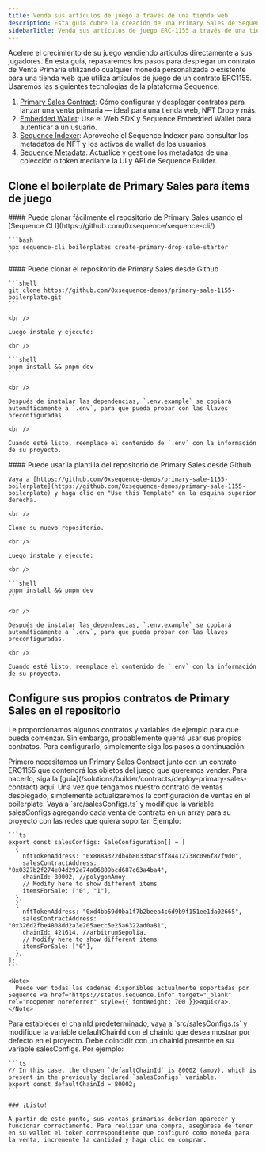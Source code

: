 ```yaml
---
title: Venda sus artículos de juego a través de una tienda web
description: Esta guía cubre la creación de una Primary Sales de Sequence. Incluye los pasos para crear el contrato de ventas, crear el contrato NFT, crear la colección, autenticación de wallet, compra y proceso de minteo.
sidebarTitle: Venda sus artículos de juego ERC-1155 a través de una tienda web
---
```


Acelere el crecimiento de su juego vendiendo artículos directamente a sus jugadores. En esta guía, repasaremos los pasos para desplegar un contrato de Venta Primaria utilizando cualquier moneda personalizada o existente para una tienda web que utiliza artículos de juego de un contrato ERC1155. Usaremos las siguientes tecnologías de la plataforma Sequence:
1. [Primary Sales Contract](/solutions/builder/contracts/deploy-primary-sales-contract/): Cómo configurar y desplegar contratos para lanzar una venta primaria — ideal para una tienda web, NFT Drop y más.
2. [Embedded Wallet](/solutions/wallets/developers/embedded-wallet/overview): Use el Web SDK y Sequence Embedded Wallet para autenticar a un usuario.
3. [Sequence Indexer](/solutions/indexer/overview): Aproveche el Sequence Indexer para consultar los metadatos de NFT y los activos de wallet de los usuarios.
4. [Sequence Metadata](/solutions/builder/collections): Actualice y gestione los metadatos de una colección o token mediante la UI y API de Sequence Builder.

## Clone el boilerplate de Primary Sales para ítems de juego

<Tabs>
  <Tab title="Sequence CLI">
    #### Puede clonar fácilmente el repositorio de Primary Sales usando el [Sequence CLI](https://github.com/0xsequence/sequence-cli/)

    ```bash
    npx sequence-cli boilerplates create-primary-drop-sale-starter
    ```
  </Tab>

  <Tab title="Github">
    #### Puede clonar el repositorio de Primary Sales desde Github

    ```shell
    git clone https://github.com/0xsequence-demos/primary-sale-1155-boilerplate.git
    ```

    <br />

    Luego instale y ejecute:

    <br />

    ```shell
    pnpm install && pnpm dev
    ```

    <br />

    Después de instalar las dependencias, `.env.example` se copiará automáticamente a `.env`, para que pueda probar con las llaves preconfiguradas.

    <br />

    Cuando esté listo, reemplace el contenido de `.env` con la información de su proyecto.
  </Tab>

  <Tab title="Plantilla de Github">
    #### Puede usar la plantilla del repositorio de Primary Sales desde Github

    Vaya a [https://github.com/0xsequence-demos/primary-sale-1155-boilerplate](https://github.com/0xsequence-demos/primary-sale-1155-boilerplate) y haga clic en "Use this Template" en la esquina superior derecha.

    <br />

    Clone su nuevo repositorio.

    <br />

    Luego instale y ejecute:

    <br />

    ```shell
    pnpm install && pnpm dev
    ```

    <br />

    Después de instalar las dependencias, `.env.example` se copiará automáticamente a `.env`, para que pueda probar con las llaves preconfiguradas.

    <br />

    Cuando esté listo, reemplace el contenido de `.env` con la información de su proyecto.
  </Tab>
</Tabs>

## Configure sus propios contratos de Primary Sales en el repositorio
Le proporcionamos algunos contratos y variables de ejemplo para que pueda comenzar. Sin embargo, probablemente querrá usar sus propios contratos. Para configurarlo, simplemente siga los pasos a continuación:

<Steps>
  <Step title="Despliegue un contrato de Primary Sales en Sequence Builder.">
    Primero necesitamos un Primary Sales Contract junto con un contrato ERC1155 que contendrá los objetos del juego que queremos vender. Para hacerlo, siga la [guía](/solutions/builder/contracts/deploy-primary-sales-contract) aquí.
  </Step>

  <Step title="Configure las opciones de venta para el proyecto.">
    Una vez que tengamos nuestro contrato de ventas desplegado, simplemente actualizaremos la configuración de ventas en el boilerplate. Vaya a `src/salesConfigs.ts` y modifique la variable salesConfigs agregando cada venta de contrato en un array para su proyecto con las redes que quiera soportar. Ejemplo:

    ```ts
    export const salesConfigs: SaleConfiguration[] = [
      {
        nftTokenAddress: "0x888a322db4b8033bac3ff84412738c096f87f9d0",
        salesContractAddress: "0x0327b2f274e04d292e74a06809bcd687c63a4ba4",
        chainId: 80002, //polygonAmoy
        // Modify here to show different items
        itemsForSale: ["0", "1"],
      },
      {
        nftTokenAddress: "0xd4bb59d0ba1f7b2beea4c6d9b9f151ee1da02665",
        salesContractAddress: "0x326d2fbe4808dd2a3e205aecc5e25a6322ad0a81",
        chainId: 421614, //arbitrumSepolia,
        // Modify here to show different items
        itemsForSale: ["0"],
      },
    ];
    ```

    <Note>
      Puede ver todas las cadenas disponibles actualmente soportadas por Sequence <a href="https://status.sequence.info" target="_blank" rel="noopener noreferrer" style={{ fontWeight: 700 }}>aquí</a>.
    </Note>
  </Step>

  <Step title="Establezca un chainId predeterminado para el proyecto.">
    Para establecer el chainId predeterminado, vaya a `src/salesConfigs.ts` y modifique la variable defaultChainId con el chainId que desea mostrar por defecto en el proyecto. Debe coincidir con un chainId presente en su variable salesConfigs. Por ejemplo:

    ```ts
    // In this case, the chosen `defaultChainId` is 80002 (amoy), which is present in the previously declared `salesConfigs` variable.
    export const defaultChainId = 80002;
    ```

    ### ¡Listo!

    A partir de este punto, sus ventas primarias deberían aparecer y funcionar correctamente. Para realizar una compra, asegúrese de tener en su wallet el token correspondiente que configuró como moneda para la venta, incremente la cantidad y haga clic en comprar.
  </Step>
</Steps>
